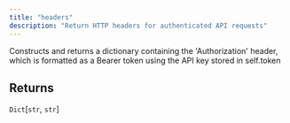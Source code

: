 ```yaml
---
title: "headers"
description: "Return HTTP headers for authenticated API requests"
---
```



Constructs and returns a dictionary containing the 'Authorization' header,
which is formatted as a Bearer token using the API key stored in self.token


## Returns

`Dict`[`str`, `str`]
